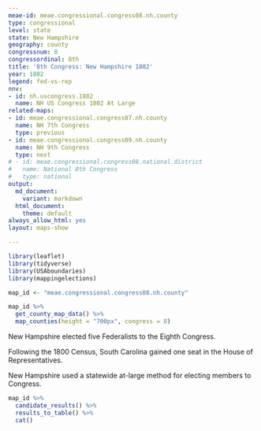 ```yaml
---
meae-id: meae.congressional.congress08.nh.county
type: congressional
level: state
state: New Hampshire
geography: county
congressnum: 8
congressordinal: 8th
title: '8th Congress: New Hampshire 1802'
year: 1802
legend: fed-vs-rep
nnv:
- id: nh.uscongress.1802
  name: NH US Congress 1802 At Large
related-maps:
- id: meae.congressional.congress07.nh.county
  name: NH 7th Congress
  type: previous
- id: meae.congressional.congress09.nh.county
  name: NH 9th Congress
  type: next
# - id: meae.congressional.congress08.national.district
#   name: National 8th Congress
#   type: national
output:
  md_document:
    variant: markdown
  html_document:
    theme: default
always_allow_html: yes
layout: maps-show

---
```


```r
library(leaflet)
library(tidyverse)
library(USAboundaries)
library(mappingelections)

map_id <- "meae.congressional.congress08.nh.county"
```

<div class="map">

```r
map_id %>%
  get_county_map_data() %>%
  map_counties(height = "700px", congress = 8)
```

</div>

New Hampshire elected five Federalists to the Eighth Congress.

Following the 1800 Census, South Carolina gained one seat in the House of Representatives.

New Hampshire used a statewide at-large method for electing members to Congress.

<div class="results-table">

```r
map_id %>%
  candidate_results() %>%
  results_to_table() %>%
  cat()
```

</div>
